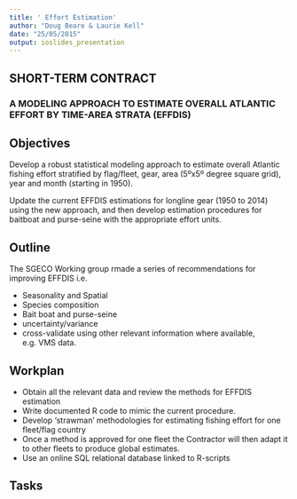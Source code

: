 ```yaml
---
title: ' Effort Estimation'
author: "Doug Beare & Laurie Kell"
date: "25/05/2015"
output: ioslides_presentation
---
```


## SHORT-TERM CONTRACT 
### A MODELING APPROACH TO ESTIMATE OVERALL ATLANTIC EFFORT BY TIME-AREA STRATA (EFFDIS)

## Objectives

Develop a robust statistical modeling approach to estimate overall Atlantic fishing effort stratified by flag/fleet, gear, area (5ºx5º degree square grid), year and month (starting in 1950).

Update the current EFFDIS estimations for longline gear (1950 to 2014) using the new approach, and then develop estimation procedures for baitboat and purse-seine with the appropriate effort units.  

## Outline

The SGECO Working group rmade a series of recommendations for improving EFFDIS i.e.

+ Seasonality and Spatial 
+ Species composition 
+ Bait boat and purse-seine 
+ uncertainty/variance 
+ cross-validate using other relevant information where available, e.g. VMS data.

## Workplan

+ Obtain all the relevant data and review the methods for EFFDIS estimation 
+ Write documented R code to mimic the current procedure. 
+ Develop  ‘strawman’ methodologies for estimating fishing effort for one fleet/flag country
+ Once a method is approved for one fleet the Contractor will then adapt it to other fleets to produce global estimates.  
+ Use an online SQL relational database linked to R-scripts

## Tasks

